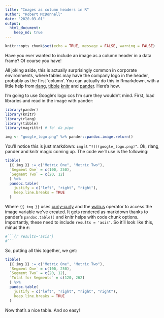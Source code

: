 ```yaml
---
title: "Images as column headers in R"
author: "Robert McDonnell"
date: "2020-03-01"
output: 
  html_document:
    keep_md: true
---
```


```r
knitr::opts_chunk$set(echo = TRUE, message = FALSE, warning = FALSE)
```

Have you ever wanted to include an image as a column header in a data frame? Of course you have! 

All joking aside, this is actually surprisingly common in corporate environments, where tables may have the company logo in the header, probably as the first 'column'. You can actually do this in Rmarkdown, with a little help from [rlang](https://rlang.r-lib.org/), [tibble](https://tibble.tidyverse.org/) [knitr](https://yihui.org/knitr/) and [pander](https://www.r-project.org/nosvn/pandoc/pander.html). Here's how.  

I'm going to use Google's logo cos I'm sure they wouldn't mind. First, load libraries and read in the image with pander:  

```r
library(pander)
library(knitr)
library(rlang)
library(tibble)
library(magrittr) # fo' da pipe

img <- "google_logo.png" %>% pander::pandoc.image.return()
```

You'll notice this is just markdown: `img` is `"![](google_logo.png)"`. Ok, rlang, pander and knitr magic coming up. The code we'll use is the following:

```r
tibble(
  {{ img }} := c("Metric One", "Metric Two"),
  `Segment One` = c(100, 250),
  `Segment Two` = c(20, 12)
  ) %>%
  pandoc.table(
    justify = c("left", "right", "right"),
    keep.line.breaks = TRUE
  )
```

Where `{{ img }}` uses [curly-curly](https://www.tidyverse.org/blog/2019/06/rlang-0-4-0/) and the [walrus](https://rlang.r-lib.org/reference/quasiquotation.html#forcing-names) operator to access the image variable we've created. It gets rendered as markdown thanks to pander's `pandoc.table()` and knitr helps with code chunk options. Importantly, these need to include `results = 'asis'`. So it'll look like this, minus the `#`:  

```r
#```{r results='asis'}
#```
```

So, putting all this together, we get: 

```r
tibble(
  {{ img }} := c("Metric One", "Metric Two"),
  `Segment One` = c(100, 250),
  `Segment Two` = c(20, 12),
  `Total for Segments` = c(120, 262)
  ) %>%
  pandoc.table(
    justify = c("left", "right", "right", "right"),
    keep.line.breaks = TRUE
  )
```

Now that's a nice table. And so easy! 

